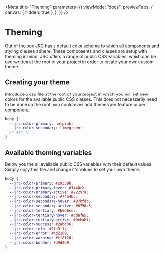 
<Meta
  title="Theming"
  parameters={{
    viewMode: "docs",
    previewTabs: {
      canvas: { hidden: true },
    },
  }}
/>

# Theming

Out of the box JRC has a default color schema to which all components and styling classes adhere. These components and classes are setup with theming in mind.
JRC offers a range of public CSS variables, which can be overwritten at the root of your project in order to create your own custom theme.

## Creating your theme

Introduce a css file at the root of your project in which you will set new colors for the available public CSS classes. This does not necessarily need to be done on the root, you could even add themes per feature or per component.

```css
body {
  --jrc-color-primary: hotpink;
  --jrc-color-secondary: limegreen;
  /* etc */
}
```

## Available theming variables

Below you the all available public CSS variables with their default values. Simply copy this file and change it's values to set your own theme.

```css
body {
  --jrc-color-primary: #29339b;
  --jrc-color-primary-hover: #3440c2;
  --jrc-color-primary-active: #22297a;
  --jrc-color-secondary: #74a4bc;
  --jrc-color-secondary-hover: #87bfdb;
  --jrc-color-secondary-active: #6790a5;
  --jrc-color-tertiary: #b6d6cc;
  --jrc-color-tertiary-hover: #cdefe5;
  --jrc-color-tertiary-active: #9ebab1;
  --jrc-color-success: #2abd36;
  --jrc-color-info: #20a9ff;
  --jrc-color-error: #dd2109;
  --jrc-color-warning: #ff8f20;
  --jrc-color-border: #d9d9d9;
}
```
